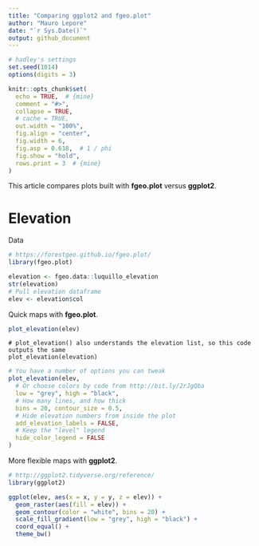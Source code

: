 ```yaml
---
title: "Comparing ggplot2 and fgeo.plot"
author: "Mauro Lepore"
date: "`r Sys.Date()`"
output: github_document
---
```


```r
# hadley's settings
set.seed(1014)
options(digits = 3)

knitr::opts_chunk$set(
  echo = TRUE,  # {mine}
  comment = "#>",
  collapse = TRUE,
  # cache = TRUE,
  out.width = "100%",
  fig.align = "center",
  fig.width = 6,
  fig.asp = 0.618,  # 1 / phi
  fig.show = "hold",
  rows.print = 3  # {mine}
)
```

This article compares plots built with __fgeo.plot__ versus __ggplot2__. 

# Elevation

Data

```r
# https://forestgeo.github.io/fgeo.plot/
library(fgeo.plot)

elevation <- fgeo.data::luquillo_elevation
str(elevation)
# Pull elevation dataframe
elev <- elevation$col
```

Quick maps with __fgeo.plot__.

```r
plot_elevation(elev)
```

```
# plot_elevation() also understands the elevation list, so this code outputs the same
plot_elevation(elevation)
```

```r
# You have a number of options you can tweak
plot_elevation(elev,
  # Or choose colors by code from http://bit.ly/2rJgQba
  low = "grey", high = "black", 
  # How many lines, and how thick
  bins = 20, contour_size = 0.5,
  # Hide elevation numbers from inside the plot
  add_elevation_labels = FALSE, 
  # Keep the "level" legend
  hide_color_legend = FALSE
)
```

More flexible maps with __ggplot2__. 

```r
# http://ggplot2.tidyverse.org/reference/
library(ggplot2)

ggplot(elev, aes(x = x, y = y, z = elev)) +
  geom_raster(aes(fill = elev)) +
  geom_contour(color = "white", bins = 20) +
  scale_fill_gradient(low = "grey", high = "black") +
  coord_equal() +
  theme_bw()
```

